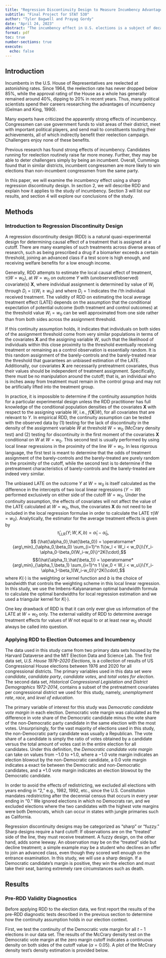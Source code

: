 ```yaml
---
title: "Regression Discontinuity Design to Measure Incumbency Advantage in US Congressional Elections"
subtitle: "Final Project for STAT 530"
author: "Tyler Bagwell and Prayag Gordy"
date: "April 24, 2023"
abstract: "The incumbency effect in U.S. elections is a subject of decades of political science research. Why is it, political scientists ask, that legislative and executive bodies with such low overall approval ratings have the vast majority of its members returning term after term? In this paper, we will use a regression discontinuity design to examine the effects of party incumbency in tightly contested congressional districts. Specifically, we examine the effect of the Democratic margin in an election on the Democratic margin in the following election. We found a local average treatment effect of 17.3 percentage points. Our results further support the literature claiming a large incumbency effect, though we show its strength may be decreasing."
format: pdf
toc: true
number-sections: true
execute:
  echo: false
---
```




## Introduction

Incumbents in the U.S. House of Representatives are reelected at astonishing rates. Since 1964, the reelection rate has never dropped below 85%, while the approval rating of the House as a whole has generally remained around 40%, dipping to 20% in recent years. Thus, many political scientists spend their careers researching the advantages of incumbency (Gelman and King, 1990).

Many experts have criticized the apparently strong effects of incumbency. Congressmen can use government funds to visit areas of their district, meet with important political players, and send mail to constituents touting their achievements, all of which indirectly benefit their reelection campaign. Challengers enjoy none of these benefits.

Previous research has found strong effects of incumbency. Candidates running for reelection routinely raise far more money. Further, they may be able to deter challengers simply by being an incumbent. Overall, Cummings found that in similar districts, incumbent congressmen are more likely to win elections than non-incumbent congressmen from the same party.

In this paper, we will examine the incumbency effect using a sharp regression discontinuity design. In section 2, we will describe RDD and explain how it applies to the study of incumbency. Section 3 will list our results, and section 4 will explore our conclusions of the study.

## Methods
### Introduction to Regression Discontinuity Design

A regression discontinuity design (RDD) is a natural quasi-experimental design for determining causal effect of a treatment that is assigned at a cutoff. There are many examples of such treatments across diverse areas of research, such as being prescribed a drug if a biomarker exceeds a certain threshold, joining an advanced class if a test score is high enough, and receiving welfare benefits for a low enough income.

Generally, RDD attempts to estimate the local causal effect of treatment, $\tau(W = w_0)$, at $W=w_0$ on outcome $Y$ with (unobserved/observed) covariate(s) $\mathbf{X}$, where individual assignment is determined by value of $W_i$ through $D_i = \mathbb{I}\{W_i \geq w_0\}$ and where $D_i=1$ indicates the $i$'th individual received treatment. The validity of RDD on estimating the local average treatment effect (LATE) depends on the assumption that the conditional expectation of potential outcome (both treatment and control outcomes) at the threshold value $W_i=w_0$ can be well approximated from one side rather than from both sides across the assignment threshold. 

If this continuity assumption holds, it indicates that individuals on both sides of the assignment threshold come from very similar populations in terms of the covariates $\mathbf{X}$ and the assigning variable $W$, such that the likelihood of individuals within this close proximity to the threshold eventually receiving treatment or remaining as a control observation is essentially random. It is this random assignment of the barely-controls and the barely-treated near the threshold that guarantees an unbiased estimation of the LATE. Additionally, our covariates $\mathbf{X}$ are necessarily pretreatment covariates, thus their values should be independent of treatment assignment. Specifically, there must be no manipulation around the cutoff; that is, an individual who is inches away from treatment must remain in the control group and may not be artificially lifted into the treatment group.

In practice, it is impossible to determine if the continuity assumption holds for a particular experimental design unless the RDD practitioner has full knowledge of the conditional population densities of the covariates $\mathbf{X}$ with respect to the assigning variable $W$, i.e., $f(\mathbf{X}|W)$, for all covariates that are relevant to $Y$. In empirical RDD, the continuity assumption can be tested with the observed data by (1) testing for the lack of discontinuity in the density of the assignment variable $W$ at threshold $W=w_0$ (McCrary density test) and (2) testing for discontinuity in the first moment of the covariates $\mathbf{X}$ conditional on $W$ at $W=w_0$. This second test is usually performed by using local linear regressions in the proximity of the line $W=w_0$. In less rigorous language, the first test is meant to determine that the odds of treatment assignment of the barely-controls and the barely-treated are purely random in the proximity of the cutoff, while the second test is to determine if the pretreatment characteristics of barely-controls and the barely-treated are indeed very similar.

The unbiased LATE on the outcome $Y$ at $W=w_0$ is itself calculated as the difference in the intercepts of two local linear regressions ($Y \sim W$) performed exclusively on either side of the cutoff $W=w_0$. Under the continuity assumption, the effects of covariates will not affect the value of the LATE calculated at $W=w_0$, thus, the covariates $\mathbf{X}$ do not need to be included in the local regression formulae in order to calculate the LATE $\tau(W=w_0)$. Analytically, the estimator for the average treatment effects is given by $$ \hat{\tau}_{\text{LLR}}(Y;W,K,b) = \hat{\alpha}_1 - \hat{\alpha}_0,$$ $$ (\hat{\alpha_0},\hat{\beta_0}) = \operatorname*{arg\,min}_{\alpha_0,\beta_0} \sum_{i=1}^n 1\{w_l < W_i < w_0\}\{Y_i-\alpha_0-\beta_0(W_i-w_0)\}^2K(\cdot),$$ $$(\hat{\alpha_1},\hat{\beta_1}) = \operatorname*{arg\,min}_{\alpha_1,\beta_1} \sum_{i=1}^n 1 \{w_0 < W_i < w_u\}\{Y_i-\alpha_1-\beta_1(W_i-w_0)\}^2K(\cdot),$$ where $K(\cdot)$ is the weighting or kernel function and $b$ is the choice of bandwidth that controls the weighting scheme in this local linear regression. In this study, we use the Imbens-Kalyanaraman optimal bandwidth formula to calculate the optimal bandwidths for local regression estimation and we used a triangular kernel for $K(\cdot)$.

One key drawback of RDD is that it can only ever give us information of the LATE at $W=w_0$ only. The external validity of RDD to determine average treatment effects for values of $W$ not equal to or at least near $w_0$ should always be called into question.

### Applying RDD to Election Outcomes and Incumbency

The data used in this study came from two primary data sets housed by the Harvard Dataverse and the MIT Election Data and Science Lab. The first data set, _U.S. House 1976–2020 Elections_, is a collection of results of US Congressional House elections between 1976 and 2020 for all congressional districts. The primary variables used in this data set were _candidate_, _candidate party_, _candidate votes_, and _total votes for election_. The second data set, _Historical Congressional Legislation and District Demographics 1972-2014_, contains a subset of the pretreatment covariates per congressional district we used for this study, namely, _unemployment rate_, _race_, and _level of education_.

The primary variable of interest for this study was _Democratic candidate vote margin_ in each election. Democratic vote margin was calculated as the difference in vote share of the Democratic candidate minus the vote share of the non-Democratic party candidate in the same election with the most votes. Unsurprisingly, for the vast majority of elections used in this study, the non-Democratic party candidate was usually a Republican. The vote share of a candidate is simply the ratio of votes obtained by a candidate versus the total amount of votes cast in the entire election for all candidates. Under this definition, the _Democratic candidate vote margin_ can take on values from $-1.0$ to $+1.0$, where a $-1.0$ vote margin indicates an election blowout by the non-Democratic candidate, a $0.0$ vote margin indicates a exact tie between the Democratic and non-Democratic candidates, and a $+1.0$ vote margin indicates an election blowout by the Democratic candidate.

In order to avoid the effects of redistricting, we excluded all elections with years ending in "2," e.g., 1982, 1992, etc., since the U.S. Constitution mandates redistricting after the decennial census that occurs in every year ending in "0." We ignored elections in which no Democrats ran, and we excluded elections where the two candidates with the highest vote margins were both Democrats, which can occur in states with jungle primaries such as California.

Regression discontinuity designs may be categorized as "sharp" or "fuzzy." Sharp designs require a hard cutoff: If observations are on the "treated" side of the line, they must receive treatment. A fuzzy design, on the other hand, adds some leeway. An observation may be on the "treated" side but decline treatment; a simple example may be a student who declines an offer to join an advanced class, even though they scored well enough on the entrance examination. In this study, we will use a sharp design. If a Democratic candidate’s margin is positive, they win the election and must take their seat, barring extremely rare circumstances such as death.

## Results
### Pre-RDD Validity Diagnostics

Before applying RDD to the election data, we first report the results of the pre-RDD diagnostic tests described in the previous section to determine how the continuity assumption holds in our election context. 

First, we test the continuity of the Democratic vote margin for all $t-1$ elections in our data set. The results of the McCrary density test on the Democratic vote margin at the zero margin cutoff indicates a continuous density on both sides of the cutoff value ($\alpha = 0.05$). A plot of the McCrary density test’s density estimation is provided below.


